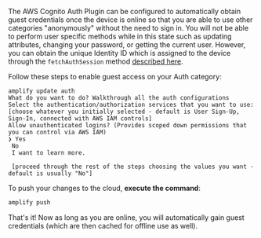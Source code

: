 The AWS Cognito Auth Plugin can be configured to automatically obtain guest credentials once the device is online so that you are able to use other categories "anonymously" without the need to sign in. You will not be able to perform user specific methods while in this state such as updating attributes, changing your password, or getting the current user. However, you can obtain the unique Identity ID which is assigned to the device through the `fetchAuthSession` method [described here](/lib/auth/access_credentials).

Follow these steps to enable guest access on your Auth category:

```console
amplify update auth
What do you want to do? Walkthrough all the auth configurations
Select the authentication/authorization services that you want to use: [choose whatever you initially selected - default is User Sign-Up, Sign-In, connected with AWS IAM controls]
Allow unauthenticated logins? (Provides scoped down permissions that you can control via AWS IAM)
❯ Yes
 No
 I want to learn more.

 [proceed through the rest of the steps choosing the values you want - default is usually "No"]
```

To push your changes to the cloud, **execute the command**:

```bash
amplify push
```

That's it! Now as long as you are online, you will automatically gain guest credentials (which are then cached for offline use as well).

